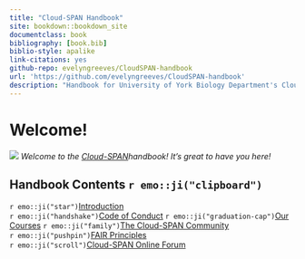 ```yaml
--- 
title: "Cloud-SPAN Handbook"
site: bookdown::bookdown_site
documentclass: book
bibliography: [book.bib]
biblio-style: apalike
link-citations: yes
github-repo: evelyngreeves/CloudSPAN-handbook
url: 'https://github.com/evelyngreeves/CloudSPAN-handbook'
description: "Handbook for University of York Biology Department's Cloud-SPAN project."
---
```


# Welcome! {-}
![](images/cloud-span-logo-text.png)
*Welcome to the [Cloud-SPAN](https://cloud-span.york.ac.uk/)handbook! It's great to have you here!*

## Handbook Contents `r emo::ji("clipboard")` {-}
`r emo::ji("star")`[Introduction](#intro)   
`r emo::ji("handshake")`[Code of Conduct](#coc)
`r emo::ji("graduation-cap")`[Our Courses](#courses)
`r emo::ji("family")`[The Cloud-SPAN Community](#community)   
`r emo::ji("pushpin")`[FAIR Principles](#fair-principles)   
`r emo::ji("scroll")`[Cloud-SPAN Online Forum](#forum)
